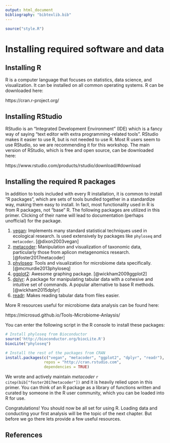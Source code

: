 ```yaml
---
output: html_document
bibliography: "bibtexlib.bib"
---
```


```r
source("style.R")
```

# Installing required software and data

## Installing R

R is a computer language that focuses on statistics, data science, and visualization.
It can be installed on all common operating systems.
R can be downloaded here:

https://cran.r-project.org/


## Installing RStudio

RStudio is an "Integrated Development Environment" (IDE) which is a fancy way of saying "text editor with extra programming-related tools".
RStudio makes it easier to use R, but is not needed to use R.
Most R users seem to use RStudio, so we are recommending it for this workshop.
The main version of RStudio, which is free and open source, can be downloaded here:

https://www.rstudio.com/products/rstudio/download/#download


## Installing the required R packages

In addition to tools included with every R installation, it is common to install "R packages", which are sets of tools bundled together in a standardize way, making them easy to install.
In fact, most functionality used in R is from R packages, not "base" R. 
The following packages are utilized in this primer.
Clicking of their name will lead to documentation (perhaps unofficial) for the package.

1. [vegan](http://cc.oulu.fi/~jarioksa/opetus/metodi/vegantutor.pdf): Implements many standard statistical techniques used in ecological research. Is used extensively by packages like `phyloseq` and `metacoder`. [@dixon2003vegan]
1. [metacoder](https://github.com/grunwaldlab/metacoder#an-r-package-for-metabarcoding-research-planning-and-analysis): Manipulation and visualization of taxonomic data, particularly those from aplicon metagenomics research. [@foster2017metacoder]
1. [phyloseq](https://joey711.github.io/phyloseq/index.html): Tools and visualization for microbiome data specifically. [@mcmurdie2013phyloseq]
1. [ggplot2](http://r-statistics.co/Complete-Ggplot2-Tutorial-Part1-With-R-Code.html): Awesome graphing package. [@wickham2009ggplot2]
1. [dplyr](http://stat545.com/block009_dplyr-intro.html): A package for manipulating tabular data with a cohesive and intuitive set of commands. A popular alternative to base R methods. [@wickham2015dplyr]
1. [readr](https://cran.r-project.org/web/packages/readr/vignettes/readr.html): Makes reading tabular data from files easier.

More R resources useful for microbiome data analysis can be found here:

https://microsud.github.io/Tools-Microbiome-Anlaysis/ 

You can enter the following script in the R console to install these packages:

```r
# Install phyloseq from Bioconductor
source('http://bioconductor.org/biocLite.R')
biocLite("phyloseq")

# Install the rest of the packages from CRAN
install.packages(c("vegan", "metacoder", "ggplot2", "dplyr", "readr"),
                 repos = "http://cran.rstudio.com",
                 dependencies = TRUE)
```

We wrote and actively maintain *metacoder* `r citep(bib["foster2017metacoder"])` and it
is heavily relied upon in this primer. You can think of an R package as a library of 
functions written and curated by someone in the R user
community, which you can be loaded into R for use.

Congratulations! You should now be all set for using R. Loading data and
conducting your first analysis will be the topic of the next chapter. But before
we go there lets provide a few useful resources.


## References
